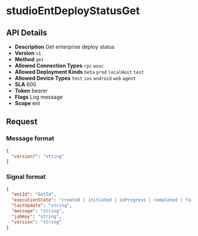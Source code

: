 # studioEntDeployStatusGet

## API Details

- **Description** Get enterprise deploy status
- **Version** `v1`
- **Method** `get`
- **Allowed Connection Types** `rpc` `wsoc` 
- **Allowed Deployment Kinds** `beta` `prod` `localHost` `test` 
- **Allowed Device Types** `test` `ios` `android` `web` `agent` 
- **SLA** 600
- **Token** bearer
- **Flags** Log message
- **Scope** ent


## Request

### Message format

```json
{
  "version?": "string"
}
```

### Signal format

```json
{
  "entId": "EntId",
  "executionState": "created | initiated | inProgress | completed | failed",
  "lastUpdate": "string",
  "message": "string",
  "jobKey": "string",
  "version": "string"
}
```

